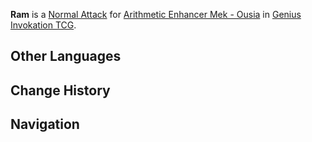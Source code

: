 {{Genius Invokation TCG Skill Infobox
|title      = Ram
|image      = Ram Arithmetic Enhancer Mek Character Card Skill.png
|type       = Normal Attack
|character  = Arithmetic Enhancer Mek - Ousia
|unaligned  = 3
|effect     = Deals 2 '''Physical DMG'''.
|order      = 1
}}
'''Ram''' is a [[Character Card Normal Attack|Normal Attack]] for [[Arithmetic Enhancer Mek - Ousia (Character Card)|Arithmetic Enhancer Mek - Ousia]] in [[Genius Invokation TCG]].

==Other Languages==
{{Other Languages|Transclude=Ram}}

==Change History==
{{Change History|4.7}}

==Navigation==
{{Genius Invokation TCG Skill Navbox|Arithmetic Enhancer Mek - Ousia}}
